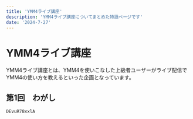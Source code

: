 ---
title: 'YMM4ライブ講座'
description: 'YMM4ライブ講座についてまとめた特設ページです'
date: '2024-7-27'
---
# YMM4ライブ講座
YMM4ライブ講座とは、YMM4を使いこなした上級者ユーザーがライブ配信でYMM4の使い方を教えるといった企画となっています。


## 第1回　わがし

```youtube
DEvuR78xxlA
```